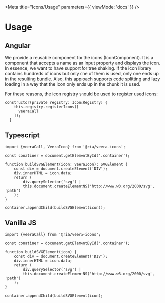 
<Meta title="Icons/Usage" parameters={{ viewMode: 'docs' }} />

# Usage

## Angular

We provide a reusable component for the icons (IconComponent). It is a component that accepts a name as an Input property and displays the icon. In essence, we want to have support for tree shaking. If the icon library contains hundreds of icons but only one of them is used, only one ends up in the resulting bundle. Also, this approach supports code splitting and lazy loading in a way that the icon only ends up in the chunk it is used.

For these reasons, the icon registry should be used to register used icons:

```
constructor(private registry: IconsRegistry) {
    this.registry.registerIcons([
      veeraCall
    ]);
  }
```


## Typescript

```
import {veeraCall, VeeraIcon} from '@ria/veera-icons';

const conatiner = document.getElementById('.container');

function buildSVGElement(icon: VeeraIcon): SVGElement {
    const div = document.createElement('DIV');
    div.innerHTML = icon.data;
    return (
        div.querySelector('svg') ||
        this.document.createElementNS('http://www.w3.org/2000/svg', 'path')
    );
}

container.appendChild(buildSVGElement(icon));
```

## Vanilla JS

```
import {veeraCall} from '@ria/veera-icons';

const conatiner = document.getElementById('.container');

function buildSVGElement(icon) {
    const div = document.createElement('DIV');
    div.innerHTML = icon.data;
    return (
        div.querySelector('svg') ||
        this.document.createElementNS('http://www.w3.org/2000/svg', 'path')
    );
}

container.appendChild(buildSVGElement(icon);
```
